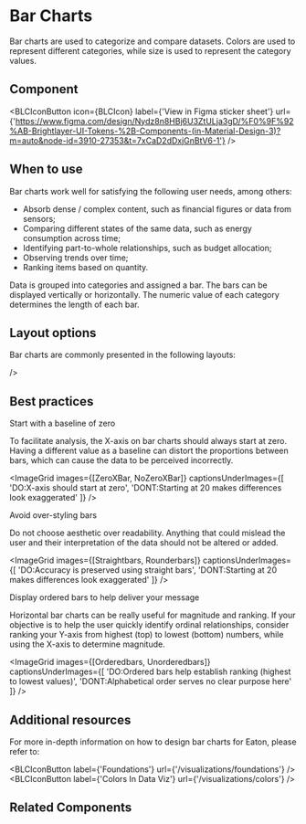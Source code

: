 
# Bar Charts

Bar charts are used to categorize and compare datasets. Colors are used to represent 
different categories, while size is used to represent the category values.

## Component

<ImageGrid
    images={[BarchartsComponent]}
    regularWidth
/>

<BLCIconButton
    icon={BLCIcon}
    label={'View in Figma sticker sheet'}
    url={'https://www.figma.com/design/Nydz8n8HBj6U3ZtULja3gD/%F0%9F%92%AB-Brightlayer-UI-Tokens-%2B-Components-(in-Material-Design-3)?m=auto&node-id=3910-27353&t=7xCaD2dDxjGnBtV6-1'}
/>

## When to use

Bar charts work well for satisfying the following user needs, among others:

- Absorb dense / complex content, such as financial figures or data from sensors;
- Comparing different states of the same data, such as energy consumption across time;
- Identifying part-to-whole relationships, such as budget allocation;
- Observing trends over time;
- Ranking items based on quantity.

Data is grouped into categories and assigned a bar. The bars can be displayed vertically or horizontally. The numeric value of each category determines the length of each bar.

## Layout options

Bar charts are commonly presented in the following layouts:

<div 
    style={{
        display: 'flex',
        flexWrap: 'wrap',
        maxWidth: '43rem',
        gap: '40px',
        marginTop: '2rem'
    }}
>
  <VariantIllustration
    iconImage={Verticalbar}
    label='Vertical'
    description='Standard option for comparing size/magnitude'

  />
  <VariantIllustration
    iconImage={Horizontalbar}
    label='Horizontal'
    description='Useful for ranking and displaying data with long category labels'
  />
  <VariantIllustration
    iconImage={Stackedbar}
    label='Stacked'
    description='Useful for groups of part-to-whole data'
  />
  <VariantIllustration
    iconImage={Pairedbar}
    label='Paired'
    description='Useful for comparing categories of paired data'
  />
</div>

## Best practices

<p style={{fontSize: '20px',fontWeight: 'bold',}}>Start with a baseline of zero</p>

To facilitate analysis, the X-axis on bar charts should always start at zero. Having a different value as a baseline can distort the proportions between bars, which can cause the data to be perceived incorrectly.

<ImageGrid
    images={[ZeroXBar, NoZeroXBar]}
    captionsUnderImages={[
        'DO:X-axis should start at zero',
        'DONT:Starting at 20 makes differences look exaggerated'
    ]}
/>

<p style={{fontSize: '20px',fontWeight: 'bold',}}>Avoid over-styling bars</p>

Do not choose aesthetic over readability. Anything that could mislead the user and their interpretation of the data should not be altered or added.

<ImageGrid
    images={[Straightbars, Rounderbars]}
    captionsUnderImages={[
        'DO:Accuracy is preserved using straight bars',
        'DONT:Starting at 20 makes differences look exaggerated'
    ]}
/>

<p style={{fontSize: '20px',fontWeight: 'bold',}}>Display ordered bars to help deliver your message</p>

Horizontal bar charts can be really useful for magnitude and ranking. If your objective is to help the user quickly identify ordinal relationships, consider ranking your Y-axis from highest (top) to lowest (bottom) numbers, while using the X-axis to determine magnitude.

<ImageGrid
    images={[Orderedbars, Unorderedbars]}
    captionsUnderImages={[
        'DO:Ordered bars help establish ranking (highest to lowest values)',
        'DONT:Alphabetical order serves no clear purpose here'
    ]}
/>

## Additional resources

For more in-depth information on how to design bar charts for Eaton, please refer to:

<BLCIconButton
    label={'Foundations'}
    url={'/visualizations/foundations'}
/>
<BLCIconButton
    label={'Colors In Data Viz'}
    url={'/visualizations/colors'}
/>

## Related Components

<div style={{display: 'flex', gap: '3.5rem'}}>
<VariantIllustration
    iconImage={RelatedLine}
    label='Line Chart'
    description='Observe trends and track changes over time'
    url='/visualizations/linecharts'
  />
  <VariantIllustration
    iconImage={RelatedPie}
    label='Pie Chart'
    description='Compare relationships between parts of a whole'
    url='/visualizations/piecharts'
  />
</div>